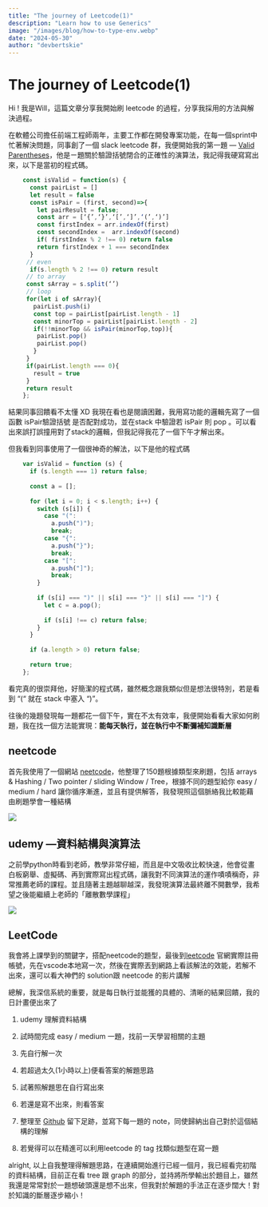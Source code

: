 ```yaml
---
title: "The journey of Leetcode(1)"
description: "Learn how to use Generics"
image: "/images/blog/how-to-type-env.webp"
date: "2024-05-30"
author: "devbertskie"
---
```



# The journey of Leetcode(1)

Hi ! 我是Will，這篇文章分享我開始刷 leetcode 的過程，分享我採用的方法與解決過程。

在軟體公司擔任前端工程師兩年，主要工作都在開發專案功能，在每一個sprint中忙著解決問題，同事創了一個 slack leetcode 群，我便開始我的第一題 — [Valid Parentheses](https://leetcode.com/problems/valid-parentheses/)，他是ㄧ題關於驗證括號閉合的正確性的演算法，我記得我硬寫寫出來，以下是當初的程式碼。
```ts
    const isValid = function(s) {
      const pairList = []
      let result = false
      const isPair = (first, second)=>{
        let pairResult = false;
        const arr = [‘{’,‘}’,‘[’,‘]’,‘(’,‘)’]
        const firstIndex = arr.indexOf(first)
        const secondIndex =  arr.indexOf(second)
        if( firstIndex % 2 !== 0) return false
        return firstIndex + 1 === secondIndex
      }
     // even
      if(s.length % 2 !== 0) return result
     // to array
     const sArray = s.split(‘’)
     // loop
     for(let i of sArray){
       pairList.push(i)
       const top = pairList[pairList.length - 1]
       const minorTop = pairList[pairList.length - 2]
       if(!!minorTop && isPair(minorTop,top)){
        pairList.pop()
        pairList.pop()
       }
     }
     if(pairList.length === 0){
       result = true
     }
     return result
    };
```
結果同事回饋看不太懂 XD 我現在看也是閱讀困難，我用寫功能的邏輯先寫了一個函數 isPair驗證括號 是否配對成功，並在stack 中驗證若 isPair 則 pop 。可以看出來誤打誤撞用對了stack的邏輯，但我記得我花了一個下午才解出來。

但我看到同事使用了一個很神奇的解法，以下是他的程式碼
```ts
    var isValid = function (s) {
      if (s.length === 1) return false;
    
      const a = [];
    
      for (let i = 0; i < s.length; i++) {
        switch (s[i]) {
          case "(":
            a.push(")");
            break;
          case "{":
            a.push("}");
            break;
          case "[":
            a.push("]");
            break;
        }
    
        if (s[i] === ")" || s[i] === "}" || s[i] === "]") {
          let c = a.pop();
    
          if (s[i] !== c) return false;
        }
      }
    
      if (a.length > 0) return false;
    
      return true;
    };
```
看完真的很崇拜他，好簡潔的程式碼，雖然概念跟我類似但是想法很特別，若是看到 “(“ 就在 stack 中塞入 “)”。

往後的幾題發現每一題都花一個下午，實在不太有效率，我便開始看看大家如何刷題，我在找一個方法能實現：**能每天執行，並在執行中不斷彌補知識斷層**

## neetcode

首先我使用了一個網站 [neetcode](https://neetcode.io/)，他整理了150題根據類型來刷題，包括 arrays & Hashing / Two pointer / sliding Window / Tree，根據不同的題型給你 easy / medium / hard 讓你循序漸進，並且有提供解答，我發現照這個脈絡我比較能藉由刷題學會一種結構

![](https://cdn-images-1.medium.com/max/2404/1*Ensse4uHa9RdWR71qbytlA.png)

## udemy —資料結構與演算法

之前學python時看到老師，教學非常仔細，而且是中文吸收比較快速，他會從畫白板窮舉、虛擬碼、再到實際寫出程式碼，讓我對不同演算法的運作嘖嘖稱奇，非常推薦老師的課程。並且隨著主題越聊越深，我發現演算法最終離不開數學，我希望之後能繼續上老師的「離散數學課程」

![](https://cdn-images-1.medium.com/max/2000/1*Q0NC8B1XjPHb1xUUclnwhA.png)

## **LeetCode**

我會將上課學到的關鍵字，搭配neetcode的題型，最後到[leetcode](https://leetcode.com/) 官網實際註冊帳號，先在vscode本地寫一次，然後在實際丟到網路上看該解法的效能，若解不出來，還可以看大神們的 solution跟 neetcode 的影片講解

總解，我深信系統的重要，就是每日執行並能獲的具體的、清晰的結果回饋，我的日計畫便出來了

1. udemy 理解資料結構

1. 試時間完成 easy / medium 一題，找前一天學習相關的主題

1. 先自行解一次

1. 若超過太久(1小時以上)便看答案的解題思路

1. 試著照解題思在自行寫出來

1. 若還是寫不出來，則看答案

1. 整理至 [Github](https://github.com/hongsheng27/leetcode) 留下足跡，並寫下每一題的 note，同使歸納出自己對於這個結構的理解

1. 若覺得可以在精進可以利用leetcode 的 tag 找類似題型在寫一題

alright, 以上自我整理得解題思路，在連續開始進行已經一個月，我已經看完初階的資料結構，目前正在看 tree 跟 graph 的部分，並持將所學輸出於題目上，雖然我還是常常對於一題想破頭還是想不出來，但我對於解題的手法正在逐步闊大！對於知識的斷層逐步縮小！
